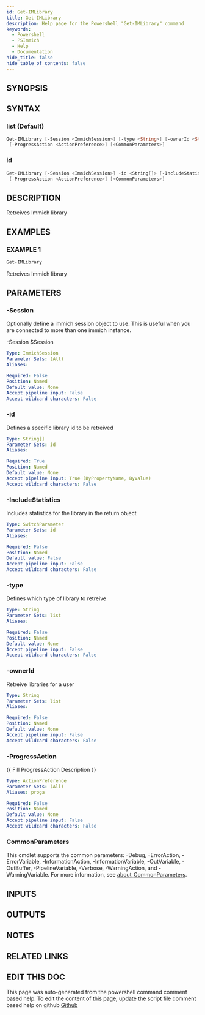 ```yaml
---
id: Get-IMLibrary
title: Get-IMLibrary
description: Help page for the Powershell "Get-IMLibrary" command
keywords:
  - Powershell
  - PSImmich
  - Help
  - Documentation
hide_title: false
hide_table_of_contents: false
---
```


## SYNOPSIS

## SYNTAX

### list (Default)

```powershell
Get-IMLibrary [-Session <ImmichSession>] [-type <String>] [-ownerId <String>]
 [-ProgressAction <ActionPreference>] [<CommonParameters>]
```

### id

```powershell
Get-IMLibrary [-Session <ImmichSession>] -id <String[]> [-IncludeStatistics]
 [-ProgressAction <ActionPreference>] [<CommonParameters>]
```

## DESCRIPTION

Retreives Immich library

## EXAMPLES

### EXAMPLE 1

```powershell
Get-IMLibrary
```

Retreives Immich library

## PARAMETERS

### -Session

Optionally define a immich session object to use.
This is useful when you are connected to more than one immich instance.

-Session $Session

```yaml
Type: ImmichSession
Parameter Sets: (All)
Aliases:

Required: False
Position: Named
Default value: None
Accept pipeline input: False
Accept wildcard characters: False
```

### -id

Defines a specific library id to be retreived

```yaml
Type: String[]
Parameter Sets: id
Aliases:

Required: True
Position: Named
Default value: None
Accept pipeline input: True (ByPropertyName, ByValue)
Accept wildcard characters: False
```

### -IncludeStatistics

Includes statistics for the library in the return object

```yaml
Type: SwitchParameter
Parameter Sets: id
Aliases:

Required: False
Position: Named
Default value: False
Accept pipeline input: False
Accept wildcard characters: False
```

### -type

Defines which type of library to retreive

```yaml
Type: String
Parameter Sets: list
Aliases:

Required: False
Position: Named
Default value: None
Accept pipeline input: False
Accept wildcard characters: False
```

### -ownerId

Retreive libraries for a user

```yaml
Type: String
Parameter Sets: list
Aliases:

Required: False
Position: Named
Default value: None
Accept pipeline input: False
Accept wildcard characters: False
```

### -ProgressAction

\{\{ Fill ProgressAction Description \}\}

```yaml
Type: ActionPreference
Parameter Sets: (All)
Aliases: proga

Required: False
Position: Named
Default value: None
Accept pipeline input: False
Accept wildcard characters: False
```

### CommonParameters

This cmdlet supports the common parameters: -Debug, -ErrorAction, -ErrorVariable, -InformationAction, -InformationVariable, -OutVariable, -OutBuffer, -PipelineVariable, -Verbose, -WarningAction, and -WarningVariable. For more information, see [about_CommonParameters](http://go.microsoft.com/fwlink/?LinkID=113216).

## INPUTS

## OUTPUTS

## NOTES

## RELATED LINKS

## EDIT THIS DOC 

This page was auto-generated from the powershell command comment based help. To edit the content of this page, update the script file comment based help on github [Github](https://github.com/hanpq/PSImmich)
